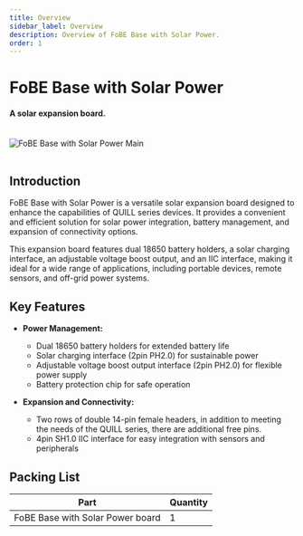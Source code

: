 ```yaml
---
title: Overview
sidebar_label: Overview
description: Overview of FoBE Base with Solar Power.
order: 1
---
```


# FoBE Base with Solar Power

#### A solar expansion board.

<br/>
<div style={{ textAlign: 'center' }}>
  <img src="/img/products/f2101-r1a.main.png" alt="FoBE Base with Solar Power Main" style={{ width: '80%', height: 'auto' }} />
</div>
<br/>

## Introduction

FoBE Base with Solar Power is a versatile solar expansion board designed to enhance the capabilities of QUILL series devices. It provides a convenient and efficient solution for solar power integration, battery management, and expansion of connectivity options.

This expansion board features dual 18650 battery holders, a solar charging interface, an adjustable voltage boost output, and an IIC interface, making it ideal for a wide range of applications, including portable devices, remote sensors, and off-grid power systems.

## Key Features

*   **Power Management:**
    *   Dual 18650 battery holders for extended battery life
    *   Solar charging interface (2pin PH2.0) for sustainable power
    *   Adjustable voltage boost output interface (2pin PH2.0) for flexible power supply
    *   Battery protection chip for safe operation

*   **Expansion and Connectivity:**
    *   Two rows of double 14-pin female headers, in addition to meeting the needs of the QUILL series, there are additional free pins.
    *   4pin SH1.0 IIC interface for easy integration with sensors and peripherals

## Packing List

| Part                          | Quantity |
| ----------------------------- | -------- |
| FoBE Base with Solar Power board | 1        |